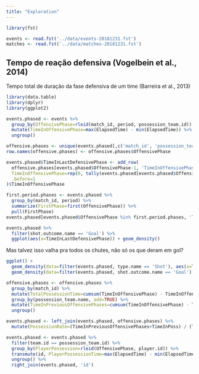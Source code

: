 ```yaml
---
title: "Exploration"
---
```


```r
library(fst)

events <- read.fst('../data/events-20181231.fst')
matches <- read.fst('../data/matches-20181231.fst')
```

## Tempo de reação defensiva (Vogelbein et al., 2014)

Tempo total de duração da fase defensiva de um time (Barreira et al., 2013)

```r
library(data.table)
library(dplyr)
library(ggplot2)

events.phased <- events %>%
  group_by(OffensivePhase=rleid(match_id, period, possession_team.id)) %>%
  mutate(TimeInOffensivePhase=max(ElapsedTime) - min(ElapsedTime)) %>%
  ungroup()

offensive.phases <- unique(events.phased[,c('match_id', 'possession_team.name', 'OffensivePhase', 'TimeInOffensivePhase')])
row.names(offensive.phases) <- offensive.phases$OffensivePhase

events.phased$TimeInLastDefensivePhase <- add_row(
  offensive.phases[events.phased$OffensivePhase-1, 'TimeInOffensivePhase'],
  TimeInOffensivePhase=rep(0, tally(events.phased[events.phased$OffensivePhase == 1,])$n),
  .before=1
)$TimeInOffensivePhase

first.period.phases <- events.phased %>%
  group_by(match_id, period) %>%
  summarize(FirstPhase=first(OffensivePhase)) %>%
  pull(FirstPhase)
events.phased[events.phased$OffensivePhase %in% first.period.phases, 'TimeInLastDefensivePhase'] <- 0

events.phased %>%
  filter(shot.outcome.name == 'Goal') %>%
  ggplot(aes(x=TimeInLastDefensivePhase)) + geom_density()
```

Mas talvez isso valha pra todos os chutes, não só os que deram em gol?

```r
ggplot() +
  geom_density(data=filter(events.phased, type.name == 'Shot'), aes(x=TimeInLastDefensivePhase), colour='blue') +
  geom_density(data=filter(events.phased, shot.outcome.name == 'Goal'), aes(x=TimeInLastDefensivePhase), colour='green')
```

```r
offensive.phases <- offensive.phases %>%
  group_by(match_id) %>%
  mutate(TotalPossessionTime=cumsum(TimeInOffensivePhase) - TimeInOffensivePhase) %>%
  group_by(possession_team.name, add=TRUE) %>%
  mutate(TimeInPreviousOffensivePhases=cumsum(TimeInOffensivePhase) - TimeInOffensivePhase) %>%
  ungroup()

events.phased <- left_join(events.phased, offensive.phases) %>%
  mutate(PossessionRate=(TimeInPreviousOffensivePhases+TimeInPoss) / (TotalPossessionTime+TimeInPoss))

events.phased <- events.phased %>%
  filter(team.id == possession_team.id) %>%
  group_by(PlayerPossession=rleid(OffensivePhase, player.id)) %>%
  transmute(id, PlayerPossessionTime=max(ElapsedTime) - min(ElapsedTime)) %>%
  ungroup() %>%
  right_join(events.phased, 'id')
```
